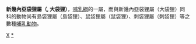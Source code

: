 {{Automatic taxobox
| taxon = Peroryctes
| authority = Thomas, 1906
}}

'''新幾內亞袋狸屬（{{lang|en|Peroryctes}}, 大袋狸）'''，[[哺乳綱|哺乳綱]]的一屬，而與新幾內亞袋狸屬（大袋狸）同科的動物尚有島袋狸屬（島袋狸）、鼠袋狸屬（鼠袋狸）、刺袋狸屬（刺袋狸）等之數種[[哺乳動物|哺乳動物]]。
{{Agreodontia}}
{{Taxonbar|from=Q1542557}}

[[Category:兔耳袋狸科|X]]
[[Category:新几内亚袋狸属|*]]